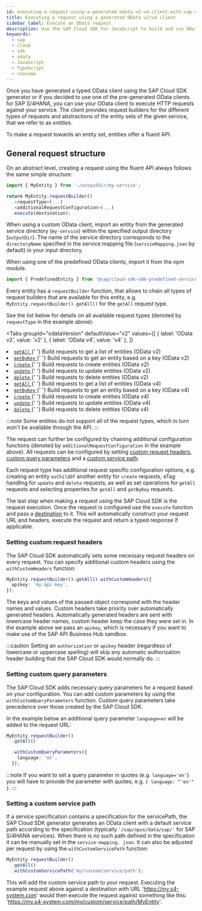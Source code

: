 ```yaml
---
id: executing-a-request-using-a-generated-odata-v2-v4-client-with-sap-cloud-sdk-for-javascript
title: Executing a request using a generated OData v2/v4 client
sidebar_label: Execute an OData request
description: Use the SAP Cloud SDK for JavaScript to build and run OData requests in a type-safe way.
keywords:
  - sap
  - cloud
  - sdk
  - odata
  - JavaScript
  - TypeScript
  - consume
---
```



Once you have generated a typed OData client using the SAP Cloud SDK generator or if you decided to use one of the pre-generated OData clients for SAP S/4HANA, you can use your OData client to execute HTTP requests against your service.
The client provides request builders for the different types of requests and abstractions of the entity sets of the given service, that we refer to as _entities_.

To make a request towards an entity set, entities offer a fluent API.

## General request structure

On an abstract level, creating a request using the fluent API always follows the same simple structure:

```ts
import { MyEntity } from './outputDir/my-service';

return MyEntity.requestBuilder()
  .<requestType>(...)
  .<additionalRequestConfiguration>(...)
  .execute(destination);
```

When using a custom OData client, import an entity from the generated service directory (`my-service`) within the specified output directory (`outputDir`).
The name of the service directory corresponds to the `directoryName` specified in the service mapping file (`serviceMapping.json` by default) in your input directory.

When using one of the predefined OData clients, import it from the npm module.

```ts
import { PredefinedEntity } from '@sap/cloud-sdk-vdm-predefined-service';
```

Every entity has a `requestBuilder` function, that allows to chain all types of request builders that are available for this entity, e.g. `MyEntity.requestBuilder().getAll()` for the `getAll` request type.

See the list below for details on all available request types (denoted by `requestType` in the example above):

<Tabs
  groupId="odataVersion"
  defaultValue="v2"
  values={[
    { label: 'OData v2', value: 'v2' },
    { label: 'OData v4', value: 'v4' },
  ]}
>
  <TabItem value="v2">
    <li>
      <a href="./use-odata-v2-type-safe-client-for-javascript-typescript#getall-request-builder">
        <code>getAll</code>
      </a>{' '}
      Build requests to get a list of entities (OData v2)
    </li>
    <li>
      <a href="./use-odata-v2-type-safe-client-for-javascript-typescript#getbykey-request-builder">
        <code>getByKey</code>
      </a>{' '}
      Build requests to get an entity based on a key (OData v2)
    </li>
    <li>
      <a href="./use-odata-v2-type-safe-client-for-javascript-typescript#create-request-builder">
        <code>create</code>
      </a>{' '}
      Build requests to create entities (OData v2)
    </li>
    <li>
      <a href="./use-odata-v2-type-safe-client-for-javascript-typescript#update-request-builder">
        <code>update</code>
      </a>{' '}
      Build requests to update entities (OData v2)
    </li>
    <li>
      <a href="./use-odata-v2-type-safe-client-for-javascript-typescript#delete-request-builder">
        <code>delete</code>
      </a>{' '}
      Build requests to delete entities (OData v2)
    </li>
  </TabItem>
  <TabItem value="v4">
    <li>
      <a href="./use-odata-v4-type-safe-client-for-javascript-typescript#getall-request-builder">
        <code>getAll</code>
      </a>{' '}
      Build requests to get a list of entities (OData v4)
    </li>
    <li>
      <a href="./use-odata-v4-type-safe-client-for-javascript-typescript#getbykey-request-builder">
        <code>getByKey</code>
      </a>{' '}
      Build requests to get an entity based on a key (OData v4)
    </li>
    <li>
      <a href="./use-odata-v4-type-safe-client-for-javascript-typescript#create-request-builder">
        <code>create</code>
      </a>{' '}
      Build requests to create entities (OData v4)
    </li>
    <li>
      <a href="./use-odata-v4-type-safe-client-for-javascript-typescript#update-request-builder">
        <code>update</code>
      </a>{' '}
      Build requests to update entities (OData v4)
    </li>
    <li>
      <a href="./use-odata-v4-type-safe-client-for-javascript-typescript#delete-request-builder">
        <code>delete</code>
      </a>{' '}
      Build requests to delete entities (OData v4)
    </li>
  </TabItem>
</Tabs>

:::note
Some entities do not support all of the request types, which in turn won't be available through the API.
:::

The request can further be configured by chaining additional configuration functions (denoted by `additionalRequestConfiguration` in the example above).
All requests can be configured by setting [custom request headers](#setting-custom-request-headers), [custom query parameters](#setting-custom-query-parameters) and a [custom service path](#setting-a-custom-service-path).

Each request type has additional request specific configuration options, e.g. creating an entity `asChildOf` another entity for `create` requests, eTag handling for `update` and `delete` requests, as well as set operations for `getAll` requests and selecting properties for `getAll` and `getByKey` requests.

The last step when making a request using the SAP Cloud SDK is the request execution.
Once the request is configured use the `execute` function and pass a [destination](../connectivity/destination-js-sdk) to it.
This will automatically construct your request URL and headers, execute the request and return a typed response if applicable.

### Setting custom request headers

The SAP Cloud SDK automatically sets some necessary request headers on every request.
You can specify additional custom headers using the `withCustomHeaders` function:

```ts
MyEntity.requestBuilder().getAll().withCustomHeaders({
  apikey: 'my-api-key',
});
```

The keys and values of the passed object correspond with the header names and values.
Custom headers take priority over automatically generated headers.
Automatically generated headers are sent with lowercase header names, custom header keep the case they were set in.
In the example above we pass an `apikey`, which is necessary if you want to make use of the SAP API Business Hub sandbox.

:::caution
Setting an `authorization` or `apikey` header (regardless of lowercase or uppercase spelling) will skip any automatic authorization header building that the SAP Cloud SDK would normally do.
:::

### Setting custom query parameters

The SAP Cloud SDK adds necessary query parameters for a request based on your configuration.
You can add custom parameters by using the `withCustomQueryParameters` function.
Custom query parameters take precedence over those created by the SAP Cloud SDK.

In the example below an additional query parameter `language=en` will be added to the request URL:

```ts
MyEntity.requestBuilder()
  .getAll()

  .withCustomQueryParameters({
    language: 'en',
  });
```

:::note
If you want to set a query parameter in quotes (e.g. `language='en'`) you will have to provide the parameter with quotes, e.g. `{ language: "'en'" }`.
:::

### Setting a custom service path

If a service specification contains a specification for the servicePath, the SAP Cloud SDK generator generates an OData client with a default service path according to the specification (typically `'/sap/opus/data/sap/'` for SAP S/4HANA services).
When there is no such path defined in the specification it can be manually set in the `service-mapping. json`.
It can also be adjusted per request by using the `withCustomServicePath` function:

```ts
MyEntity.requestBuilder()
  .getAll()
  .withCustomServicePath('my/custom/service/path');
```

This will add the custom service path to your request.
Executing the example request above against a destination with URL 'https://my.s4-system.com' would then execute the request against something like this: 'https://my.s4-system.com/my/custom/service/path/MyEntity'.
